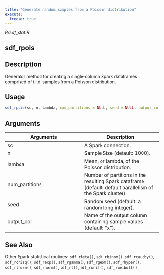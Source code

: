 ```yaml
---
title: "Generate random samples from a Poisson distribution"
execute:
  freeze: true
---
```


*R/sdf_stat.R*

## sdf_rpois

## Description
Generator method for creating a single-column Spark dataframes comprised of i.i.d. samples from a Poisson distribution. 


## Usage
```r
sdf_rpois(sc, n, lambda, num_partitions = NULL, seed = NULL, output_col = "x") 
```

## Arguments
|Arguments|Description|
|---|---|
| sc | A Spark connection. |
| n | Sample Size (default: 1000). |
| lambda | Mean, or lambda, of the Poisson distribution. |
| num_partitions | Number of partitions in the resulting Spark dataframe (default: default parallelism of the Spark cluster). |
| seed | Random seed (default: a random long integer). |
| output_col | Name of the output column containing sample values (default: "x"). |






## See Also
Other Spark statistical routines:  `sdf_rbeta()`, `sdf_rbinom()`, `sdf_rcauchy()`, `sdf_rchisq()`, `sdf_rexp()`, `sdf_rgamma()`, `sdf_rgeom()`, `sdf_rhyper()`, `sdf_rlnorm()`, `sdf_rnorm()`, `sdf_rt()`, `sdf_runif()`, `sdf_rweibull()`

